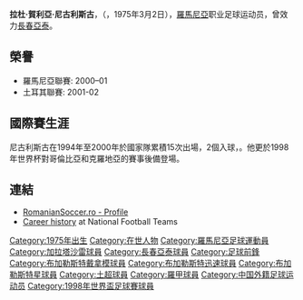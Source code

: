 {{Infobox Football biography 2
| playername          = 尼古利斯古
| image               = 
| fullname            = Horia Radu Niculescu
| dateofbirth         = {{birth date and age|df=yes|1975|3|2}} 
| cityofbirth         = [[錫比烏|錫比烏]]
| countryofbirth      = [[羅馬尼亞|羅馬尼亞]]
| height              = 
| Foot                = 
| position            = [[前鋒_(足球)|前鋒]]
| currentclub         =
| clubnumber          =
| youthyears1         = 1989–90
| youthclubs1         = Şoimii IPA Sibiu
| years1              = 1990–94
| years2              = 1994
| years3              = 1995
| years4              = 1995
| years5              = 1995–98
| years6              = 1998
| years7              = 1998–00
| years8              = 2000–01
| years9              = 2001
| years10             = 2002
| years11             = 2003
| years12             = 2003
| years13             = 2004
| years14             = 2004
| clubs1              = {{tsl|en|FC Inter Sibiu||英特錫比烏}}
| clubs2              = [[布加勒斯特戴拿模|布加勒斯特戴拿模]]
| clubs3              = {{tsl|en|FC Inter Sibiu||英特錫比烏}}
| clubs4              = {{tsl|en|FC Universitatea Craiova||克拉奧華大學}}
| clubs5              = [[布加勒斯特前進足球會|布格勒斯特國民隊]]
| clubs6              = [[布加勒斯特迅速足球俱樂部|布格勒斯特迅速]]
| clubs7              = [[布加勒斯特前進足球會|布格勒斯特國民隊]]
| clubs8              = [[布格勒斯特星|布格勒斯特星]]
| clubs9              = [[布加勒斯特前進足球會|布格勒斯特國民隊]]
| clubs10             = [[加拉塔沙雷|加拉塔沙雷]]
| clubs11             = [[MKE安卡華高古|安卡拉高古]]
| clubs12             = [[布格勒斯特星|布格勒斯特星]]
| clubs13             = [[布加勒斯特前進足球會|布格勒斯特國民隊]]
| clubs14             = [[長春亞泰|長春亞泰]]
| caps(goals)1        = {{0}}54 {{0}}(14)
| caps(goals)2        = {{0}}{{0}}3 {{0}}{{0}}(0)
| caps(goals)3        = {{0}}{{0}}8 {{0}}{{0}}(2)
| caps(goals)4        = {{0}}{{0}}9 {{0}}{{0}}(1)
| caps(goals)5        = {{0}}76 {{0}}(35)
| caps(goals)6        = {{0}}{{0}}8 {{0}}{{0}}(2)
| caps(goals)7        = {{0}}48 {{0}}(17)
| caps(goals)8        = {{0}}{{0}}8 {{0}}{{0}}(3)
| caps(goals)9        = {{0}}{{0}}1 {{0}}{{0}}(1)
| caps(goals)10       = {{0}}{{0}}9 {{0}}{{0}}(3)
| caps(goals)11       = {{0}}{{0}}7 {{0}}{{0}}(2)
| caps(goals)12       = {{0}}{{0}}1 {{0}}{{0}}(1)
| caps(goals)13       = {{0}}{{0}}4 {{0}}{{0}}(0)
| caps(goals)14       = {{0}}10 {{0}}{{0}}(3)
| totalcaps(goals)    = 246 {{0}}(84)
| nationalyears1      = 1994–2000
| nationalteam1       = [[羅馬尼亞國家足球隊|羅馬尼亞]]
| nationalcaps(goals)1= {{0}}15 {{0}}{{0}}(2)
| medaltemplates      = 
| pcupdate            =
| ntupdate            =
}}
'''拉杜·賀利亞·尼古利斯古'''，（{{lang-en|'''Radu Horia Niculescu'''}}，1975年3月2日），[[羅馬尼亞|羅馬尼亞]]职业足球运动员，曾效力[[長春亞泰|長春亞泰]]。

==榮譽==

*羅馬尼亞聯賽: 2000–01
*土耳其聯賽: 2001-02

==國際賽生涯==
尼古利斯古在1994年至2000年於國家隊累積15次出場，2個入球，。他更於1998年世界杯對哥倫比亞和克羅地亞的賽事後備登場。

==連結==
*[http://www.romaniansoccer.ro/players/n/niculescu_radu.shtml RomanianSoccer.ro - Profile] {{Wayback|url=http://www.romaniansoccer.ro/players/n/niculescu_radu.shtml |date=20110521140319 }}
*[http://www.national-soccer-teams.com/v2/player.php?id=16094 Career history] {{Wayback|url=http://www.national-soccer-teams.com/v2/player.php?id=16094 |date=20110717023824 }} at National Football Teams

{{DEFAULTSORT:Niculescu, Radu}}
[[Category:1975年出生|Category:1975年出生]]
[[Category:在世人物|Category:在世人物]]
[[Category:羅馬尼亞足球運動員|Category:羅馬尼亞足球運動員]]
[[Category:加拉塔沙雷球員|Category:加拉塔沙雷球員]]
[[Category:長春亞泰球員|Category:長春亞泰球員]]
[[Category:足球前鋒|Category:足球前鋒]]
[[Category:布加勒斯特戴拿模球員|Category:布加勒斯特戴拿模球員]]
[[Category:布加勒斯特迅速球員|Category:布加勒斯特迅速球員]]
[[Category:布加勒斯特星球員|Category:布加勒斯特星球員]]
[[Category:土超球員|Category:土超球員]]
[[Category:羅甲球員|Category:羅甲球員]]
[[Category:中国外籍足球运动员|Category:中国外籍足球运动员]]
[[Category:1998年世界盃足球賽球員|Category:1998年世界盃足球賽球員]]